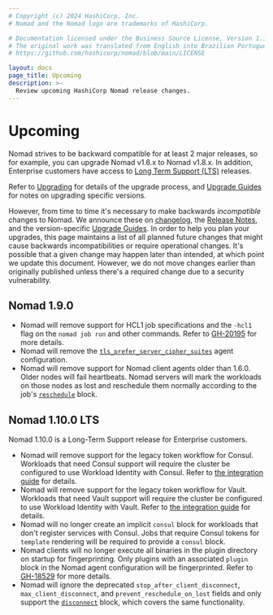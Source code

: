 ```yaml
---
# Copyright (c) 2024 HashiCorp, Inc.
# Nomad and the Nomad logo are trademarks of HashiCorp.

# Documentation licensed under the Business Source License, Version 1.1.
# The original work was translated from English into Brazilian Portuguese.
# https://github.com/hashicorp/nomad/blob/main/LICENSE

layout: docs
page_title: Upcoming
description: >-
  Review upcoming HashiCorp Nomad release changes.
---
```


# Upcoming

Nomad strives to be backward compatible for at least 2 major releases, so for
example, you can upgrade Nomad v1.6.x to Nomad v1.8.x. In addition, Enterprise
customers have access to [Long Term Support (LTS)][LTS] releases.

Refer to [Upgrading][] for details of the upgrade process, and [Upgrade
Guides][] for notes on upgrading specific versions.

However, from time to time it's necessary to make backwards _incompatible_
changes to Nomad. We announce these on [changelog][], the [Release Notes][], and
the version-specific [Upgrade Guides][]. In order to help you plan your
upgrades, this page maintains a list of all planned future changes that might
cause backwards incompatibilities or require operational changes. It's possible
that a given change may happen later than intended, at which point we update
this document. However, we do not move changes earlier than originally published
unless there's a required change due to a security vulnerability.

## Nomad 1.9.0

* Nomad will remove support for HCL1 job specifications and the `-hcl1` flag on
  the `nomad job run` and other commands. Refer to [GH-20195][] for more details.
* Nomad will remove the [`tls_prefer_server_cipher_suites`][] agent configuration.
* Nomad will remove support for Nomad client agents older than 1.6.0. Older
  nodes will fail heartbeats. Nomad servers will mark the workloads on those
  nodes as lost and reschedule them normally according to the job's
  [`reschedule`][] block.

## Nomad 1.10.0 LTS

Nomad 1.10.0 is a Long-Term Support release for Enterprise customers.

* Nomad will remove support for the legacy token workflow for Consul. Workloads
  that need Consul support will require the cluster be configured to use
  Workload Identity with Consul. Refer to [the integration
  guide][consul-integration] for details.
* Nomad will remove support for the legacy token workflow for Vault. Workloads
  that need Vault support will require the cluster be configured to use Workload
  Identity with Vault. Refer to [the integration guide][vault-integration] for
  details.
* Nomad will no longer create an implicit `consul` block for workloads that
  don't register services with Consul. Jobs that require Consul tokens for
  `template` rendering will be required to provide a `consul` block.
* Nomad clients will no longer execute all binaries in the plugin directory on
  startup for fingerprinting. Only plugins with an associated `plugin` block in
  the Nomad agent configuration will be fingerprinted. Refer to [GH-18529][] for
  more details.
* Nomad will ignore the deprecated `stop_after_client_disconnect`,
  `max_client_disconnect`, and `prevent_reschedule_on_lost` fields and only
  support the [`disconnect`][] block, which covers the same functionality.

[LTS]: /nomad/docs/enterprise#long-term-support-lts-releases
[Upgrading]: /nomad/docs/upgrade
[Upgrade Guides]: /nomad/docs/upgrade/upgrade-specific
[changelog]: https://github.com/hashicorp/nomad/blob/main/CHANGELOG.md
[Release Notes]: /nomad/docs/release-notes
[GH-20195]: https://github.com/hashicorp/nomad/issues/20195
[`tls_prefer_server_cipher_suites`]: /nomad/docs/configuration/tls#tls_prefer_server_cipher_suites
[consul-integration]: /nomad/docs/secure/acl/consul
[vault-integration]: /nomad/docs/secure/vault/acl
[GH-18529]: https://github.com/hashicorp/nomad/issues/18529
[`disconnect`]: /nomad/docs/job-specification/disconnect
[`reschedule`]: /nomad/docs/job-specification/reschedule
